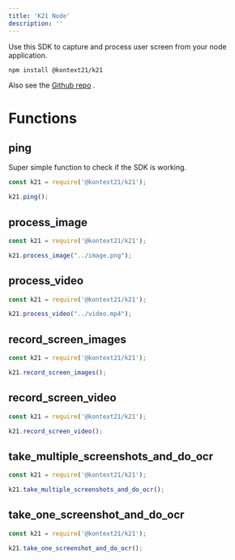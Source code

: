 ```yaml
---
title: 'K21 Node'
description: ''
---
```


Use this SDK to capture and process user screen from your node application.

```bash
npm install @kontext21/k21
```

Also see the [Github repo](https://github.com/kontext21/k21-node) .

# Functions
## ping

Super simple function to check if the SDK is working.

```js
const k21 = require('@kontext21/k21');

k21.ping();
```

## process_image

```js
const k21 = require('@kontext21/k21');

k21.process_image("../image.png");
```

## process_video

```js
const k21 = require('@kontext21/k21');

k21.process_video("../video.mp4");
```
## record_screen_images	

```js
const k21 = require('@kontext21/k21');

k21.record_screen_images();
```
## record_screen_video

```js
const k21 = require('@kontext21/k21');

k21.record_screen_video();
```
## take_multiple_screenshots_and_do_ocr

```js
const k21 = require('@kontext21/k21');

k21.take_multiple_screenshots_and_do_ocr();
```
## take_one_screenshot_and_do_ocr

```js
const k21 = require('@kontext21/k21');

k21.take_one_screenshot_and_do_ocr();
```


